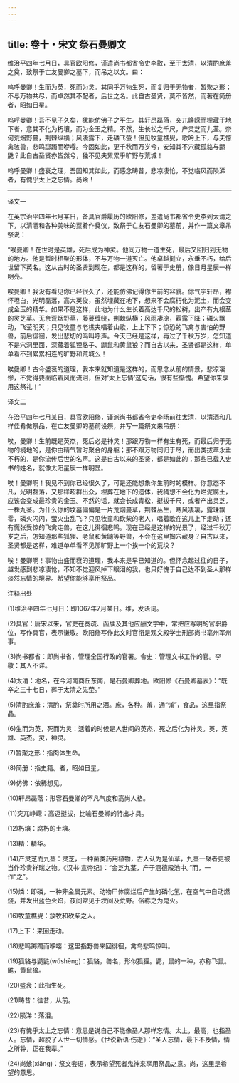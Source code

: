 ```yaml
---
---
---
```

title: 卷十・宋文 祭石曼卿文
---

维治平四年七月日，具官欧阳修，谨遣尚书都省令史李敭，至于太清，以清酌庶羞之奠，致祭于亡友曼卿之墓下，而吊之以文。曰：

呜呼曼卿！生而为英，死而为灵。其同乎万物生死，而复归于无物者，暂聚之形；不与万物共尽，而卓然其不配者，后世之名。此自古圣贤，莫不皆然，而著在简册者，昭如日星。

呜呼曼卿！吾不见子久矣，犹能仿佛子之平生。其轩昂磊落，突兀峥嵘而埋藏于地下者，意其不化为朽壤，而为金玉之精。不然，生长松之千尺，产灵芝而九茎。奈何荒烟野蔓，荆棘纵横；风凄露下，走磷飞萤！但见牧童樵叟，歌吟上下，与夫惊禽骇兽，悲鸣踯躅而咿嘤。今固如此，更千秋而万岁兮，安知其不穴藏孤貉与鼯鼪？此自古圣贤亦皆然兮，独不见夫累累乎旷野与荒城！

呜呼曼卿！盛衰之理，吾固知其如此，而感念畴昔，悲凉凄怆，不觉临风而陨涕者，有愧乎太上之忘情。尚飨！

----------------

译文一

在英宗治平四年七月某日，备具官爵履历的欧阳修，差遣尚书都省令史李到太清之下，以清酒和各种美味的菜肴作奠仪，致祭于亡友石曼卿的墓前，并作一篇文章吊祭说：

“唉曼卿！在世时是英雄，死后成为神灵。他同万物一道生死，最后又回归到无物的地方。他是暂时相聚的形体，不与万物一道灭亡。他卓越挺立，永垂不朽，给后世留下英名。这从古时的圣贤到现在，都是这样的，留著于史册，像日月星辰一样明亮。

唉曼卿！我没有看见你已经很久了，还能仿佛记得你生前的容貌。你气宇轩昂，襟怀坦白，光明磊落，高大英俊，虽然埋藏在地下，想来不会腐朽化为泥土，而会变成金玉的精华。如果不是这样，此地为什么生长着高达千尺的松树，出产有九根茎的灵芝草。无奈荒烟野草，藤蔓缠绕，荆棘纵横；风雨凄凉，霜露下降；磷火飘动，飞萤明灭；只见牧童与老樵夫唱着山歌，上上下下；惊恐的飞禽与害怕的野兽，前后徘徊，发出悲切的鸣叫呼声。今天已经是这样，再过了千秋万岁，怎知道不是穴洞里面，深藏着狐狸貉子、鼯鼠和黄鼠狼？而自古以来，圣贤都是这样，单单看不到累累相连的旷野和荒城么！

唉曼卿！古今盛衰的道理，我本来就知道是这样的，而思念从前的情景，悲凉凄惨，不觉得要面临着风而流泪，但对‘太上忘情’这句话，很有些惭愧。希望你来享用这祭礼！”

译文二

在治平四年七月某日，具官欧阳修，谨派尚书都省令史李旸前往太清，以清酒和几样佳肴做祭品，在亡友曼卿的墓前设祭，并写一篇祭文来吊祭：

唉，曼卿！生前既是英杰，死后必是神灵！那跟万物一样有生有死，而最后归于无物的境地的，是你由精气暂时聚合的身躯；那不跟万物同归于尽，而出类拔萃永垂不朽的，是你流传后世的名声。这是自古以来的圣贤，都是如此的；那些已载入史书的姓名，就像太阳星辰一样明显。

唉！曼卿啊！我见不到你已经很久了，可是还能想象你生前时的模样。你意态不凡，光明磊落，又那样超群出众，埋葬在地下的遗体，我猜想不会化为烂泥腐土，应该会变成最珍贵的金玉。不然的话，就会长成青松，挺拔千尺，或者产出灵芝，一株九茎。为什么你的坟墓偏偏是一片荒烟蔓草，荆棘丛生，寒风凄凄，露珠飘零，磷火闪闪，萤火虫乱飞？只见牧童和砍柴的老人，唱着歌在这儿上下走动；还有慌张受惊的飞禽走兽，在这儿徘徊悲鸣。现在已经是这样的光景了，经过千秋万岁之后，怎知道那些狐狸、老鼠和黄鼬等野兽，不会在这里掏穴藏身？自古以来，圣贤都是这样，难道单单看不见那旷野上一个挨一个的荒坟？

唉！曼卿啊！事物由盛而衰的道理，我本来是早已知道的。但怀念起过往的日子，越发感到悲凉凄怆，不知不觉迎风掉下眼泪的我，也只好愧于自己达不到圣人那样淡然忘情的境界。希望你能够享用祭品。

注释出处

(1)维治平四年七月日：即1067年7月某日。维，发语词。

(2)具官：唐宋以来，官吏在奏疏、函牍及其他应酬文字中，常把应写明的官职爵位，写作具官，表示谦敬。欧阳修写作此文时官衔是观文殿学士刑部尚书亳州军州事。

(3)尚书都省：即尚书省，管理全国行政的官署。令史：管理文书工作的官。李敭：其人不详。

(4)太清：地名，在今河南商丘东南，是石曼卿葬地。欧阳修《石曼卿墓表》：“既卒之三十七日，葬于太清之先茔。”

(5)清酌庶羞：清酌，祭奠时所用之酒。庶，各种。羞，通“馐”，食品，这里指祭品。

(6)生而为英，死而为灵：活着的时候是人世间的英杰，死之后化为神灵。英，英雄、英杰。灵，神灵。

(7)暂聚之形：指肉体生命。

(8)简册：指史籍。者，昭如日星。

(9)仿佛：依稀想见。

(10)轩昂磊落：形容石曼卿的不凡气度和高尚人格。

(11)突兀峥嵘：高迈挺拔，比喻石曼卿的特出才具。

(12)朽壤：腐朽的土壤。

(13)精：精华。

(14)产灵芝而九茎：灵芝，一种菌类药用植物，古人认为是仙草，九茎一聚者更被当作珍贵祥瑞之物。《汉书·宣帝纪》：“金芝九茎，产于涵德殿池中。”而，一作“之”。

(15)燐：即磷，一种非金属元素。动物尸体腐烂后产生的磷化氢，在空气中自动燃烧，并发出蓝色火焰，夜间常见于坟间及荒野。俗称之为鬼火。

(16)牧童樵叟：放牧和砍柴之人。

(17)上下：来回走动。

(18)悲鸣踯躅而咿嘤：这里指野兽来回徘徊，禽鸟悲鸣惊叫。

(19)狐貉与鼯鼪(wúshēnɡ)：狐貉，兽名，形似狐狸。鼯，鼠的一种，亦称飞鼠。鼪，黄鼠狼。

(20)盛衰：此指生死。

(21)畴昔：往昔，从前。

(22)陨涕：落泪。

(23)有愧乎太上之忘情：意思是说自己不能像圣人那样忘情。太上，最高，也指圣人。忘情，超脱了人世一切情感。《世说新语·伤逝》：“圣人忘情，最下不及情，情之所钟，正在我辈。”

(24)尚飨(xiǎnɡ)：祭文套语，表示希望死者鬼神来享用祭品之意。尚，这里是希望的意思。

